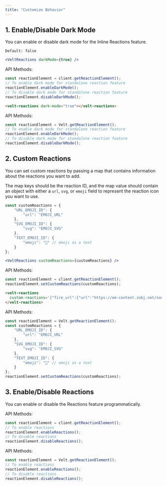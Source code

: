 ```yaml
---
title: "Customize Behavior"
---
```


## 1. Enable/Disable Dark Mode

You can enable or disable dark mode for the Inline Reactions feature.

`Default: false`

<Tabs>
<Tab title="React / Next.js">

```jsx
<VeltReactions darkMode={true} />
```

API Methods:
```jsx
const reactionElement = client.getReactionElement();
// To enable dark mode for standalone reaction feature
reactionElement.enableDarkMode();
// To disable dark mode for standalone reaction feature
reactionElement.disableDarkMode();
```
</Tab>

<Tab title="HTML">

```html
<velt-reactions dark-mode="true"></velt-reactions>
```

API Methods:
```jsx
const reactionElement = Velt.getReactionElement();
// To enable dark mode for standalone reaction feature
reactionElement.enableDarkMode();
// To disable dark mode for standalone reaction feature
reactionElement.disableDarkMode();
```
</Tab>
</Tabs>

## 2. Custom Reactions

You can set custom reactions by passing a map that contains information about the reactions you want to add.

The map keys should be the reaction ID, and the map value should contain an object with either a `url`, `svg`, or `emoji` field to represent the reaction icon you want to use.

<Tabs>
<Tab title="React / Next.js">

```jsx
const customReactions = {
    "URL_EMOJI_ID": {
        "url": "EMOJI_URL"
    },
    "SVG_EMOJI_ID": {
        "svg": "EMOJI_SVG"
    },
    "TEXT_EMOJI_ID": {
        "emoji": "🤣" // emoji as a text
    }
};

<VeltReactions customReactions={customReactions} />
```

API Methods:
```jsx
const reactionElement = client.getReactionElement();
reactionElement.setCustomReactions(customReactions);
```
</Tab>

<Tab title="HTML">

```html
<velt-reactions
  custom-reactions='{"fire_url":{"url":"https://em-content.zobj.net/source/apple/391/fire_1f525.png"},"svg_face":{"svg":"EMOJI_SVG"},"text_emoji":{"emoji":"🤣"}}'>
</velt-reactions>
```

API Methods:
```jsx
const reactionElement = Velt.getReactionElement();
const customReactions = {
    "URL_EMOJI_ID": {
        "url": "EMOJI_URL"
    },
    "SVG_EMOJI_ID": {
        "svg": "EMOJI_SVG"
    },
    "TEXT_EMOJI_ID": {
        "emoji": "🤣" // emoji as a text
    }
};
reactionElement.setCustomReactions(customReactions);
```
</Tab>
</Tabs>

## 3. Enable/Disable Reactions

You can enable or disable the Reactions feature programmatically.

<Tabs>
<Tab title="React / Next.js">

API Methods:
```jsx
const reactionElement = client.getReactionElement();
// To enable reactions
reactionElement.enableReactions();
// To disable reactions
reactionElement.disableReactions();
```
</Tab>

<Tab title="HTML">

API Methods:
```jsx
const reactionElement = Velt.getReactionElement();
// To enable reactions
reactionElement.enableReactions();
// To disable reactions
reactionElement.disableReactions();
```
</Tab>
</Tabs>